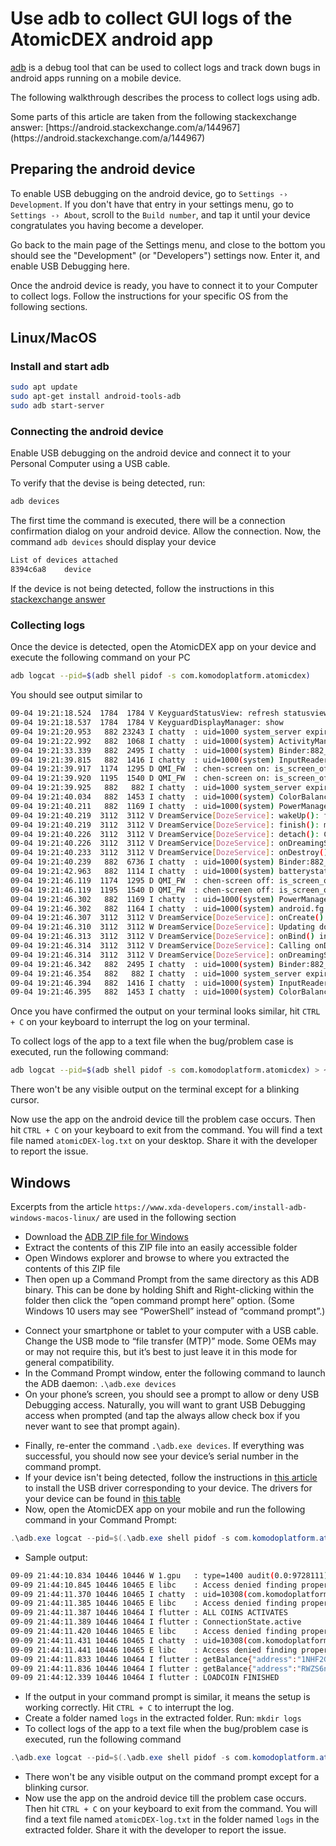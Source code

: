 

# Use adb to collect GUI logs of the AtomicDEX android app

[adb](https://developer.android.com/studio/command-line/adb) is a debug tool that can be used to collect logs and track down bugs in android apps running on a mobile device.

The following walkthrough describes the process to collect logs using adb.

<Note>
  Some parts of this article are taken from the following stackexchange answer:
  [https://android.stackexchange.com/a/144967](https://android.stackexchange.com/a/144967)
</Note>

## Preparing the android device

To enable USB debugging on the android device, go to `Settings -› Development`. If you don't have that entry in your settings menu, go to `Settings -› About`, scroll to the `Build number`, and tap it until your device congratulates you having become a developer.

Go back to the main page of the Settings menu, and close to the bottom you should see the "Development" (or "Developers") settings now. Enter it, and enable USB Debugging here.

Once the android device is ready, you have to connect it to your Computer to collect logs. Follow the instructions for your specific OS from the following sections.

## Linux/MacOS

### Install and start adb

```bash
sudo apt update
sudo apt-get install android-tools-adb
sudo adb start-server
```

### Connecting the android device

Enable USB debugging on the android device and connect it to your Personal Computer using a USB cable.

To verify that the devise is being detected, run:

```bash
adb devices
```

The first time the command is executed, there will be a connection confirmation dialog on your android device. Allow the connection. Now, the command `adb devices` should display your device

```bash
List of devices attached
8394c6a8	device
```

If the device is not being detected, follow the instructions in this [stackexchange answer](https://android.stackexchange.com/a/144967)

### Collecting logs

Once the device is detected, open the AtomicDEX app on your device and execute the following command on your PC

```bash
adb logcat --pid=$(adb shell pidof -s com.komodoplatform.atomicdex)
```

You should see output similar to

```bash
09-04 19:21:18.524  1784  1784 V KeyguardStatusView: refresh statusview showing:true
09-04 19:21:18.537  1784  1784 V KeyguardDisplayManager: show
09-04 19:21:20.953   882 23243 I chatty  : uid=1000 system_server expire 2 lines
09-04 19:21:22.992   882  1068 I chatty  : uid=1000(system) ActivityManager expire 1 line
09-04 19:21:33.339   882  2495 I chatty  : uid=1000(system) Binder:882_8 expire 1 line
09-04 19:21:39.815   882  1416 I chatty  : uid=1000(system) InputReader expire 5 lines
09-04 19:21:39.917  1174  1295 D QMI_FW  : chen-screen on: is_screen_off = 0
09-04 19:21:39.920  1195  1540 D QMI_FW  : chen-screen on: is_screen_off = 0
09-04 19:21:39.925   882   882 I chatty  : uid=1000 system_server expire 9 lines
09-04 19:21:40.034   882  1453 I chatty  : uid=1000(system) ColorBalanceThr expire 5 lines
09-04 19:21:40.211   882  1169 I chatty  : uid=1000(system) PowerManagerSer expire 21 lines
09-04 19:21:40.219  3112  3112 V DreamService[DozeService]: wakeUp(): fromSystem=true, mWaking=false, mFinished=false
09-04 19:21:40.219  3112  3112 V DreamService[DozeService]: finish(): mFinished=false
09-04 19:21:40.226  3112  3112 V DreamService[DozeService]: detach(): Calling onDreamingStopped()
09-04 19:21:40.226  3112  3112 V DreamService[DozeService]: onDreamingStopped()
09-04 19:21:40.233  3112  3112 V DreamService[DozeService]: onDestroy()
09-04 19:21:40.239   882  6736 I chatty  : uid=1000(system) Binder:882_15 expire 2 lines
09-04 19:21:42.963   882  1114 I chatty  : uid=1000(system) batterystats-wo expire 10 lines
09-04 19:21:46.119  1174  1295 D QMI_FW  : chen-screen off: is_screen_off = 1
09-04 19:21:46.119  1195  1540 D QMI_FW  : chen-screen off: is_screen_off = 1
09-04 19:21:46.302   882  1169 I chatty  : uid=1000(system) PowerManagerSer expire 44 lines
09-04 19:21:46.302   882  1164 I chatty  : uid=1000(system) android.fg expire 7 lines
09-04 19:21:46.307  3112  3112 V DreamService[DozeService]: onCreate()
09-04 19:21:46.310  3112  3112 W DreamService[DozeService]: Updating doze without a window token.
09-04 19:21:46.313  3112  3112 V DreamService[DozeService]: onBind() intent = Intent { act=android.service.dreams.DreamService flg=0x800000 cmp=com.oneplus.aod/com.oneplus.doze.DozeService }
09-04 19:21:46.314  3112  3112 V DreamService[DozeService]: Calling onDreamingStarted()
09-04 19:21:46.314  3112  3112 V DreamService[DozeService]: onDreamingStarted()
09-04 19:21:46.342   882  2495 I chatty  : uid=1000(system) Binder:882_8 expire 5 lines
09-04 19:21:46.354   882   882 I chatty  : uid=1000 system_server expire 49 lines
09-04 19:21:46.394   882  1416 I chatty  : uid=1000(system) InputReader expire 2 lines
09-04 19:21:46.395   882  1453 I chatty  : uid=1000(system) ColorBalanceThr expire 18 lines
```

Once you have confirmed the output on your terminal looks similar, hit `CTRL + C` on your keyboard to interrupt the log on your terminal.

To collect logs of the app to a text file when the bug/problem case is executed, run the following command:

```bash
adb logcat --pid=$(adb shell pidof -s com.komodoplatform.atomicdex) > ~/Desktop/atomicDEX-log.txt
```

There won't be any visible output on the terminal except for a blinking cursor.

Now use the app on the android device till the problem case occurs. Then hit `CTRL + C` on your keyboard to exit from the command. You will find a text file named `atomicDEX-log.txt` on your desktop. Share it with the developer to report the issue.

## Windows

Excerpts from the article `https://www.xda-developers.com/install-adb-windows-macos-linux/` are used in the following section

*   Download the [ADB ZIP file for Windows](https://dl.google.com/android/repository/platform-tools_r34.0.5-windows.zip)
*   Extract the contents of this ZIP file into an easily accessible folder
*   Open Windows explorer and browse to where you extracted the contents of this ZIP file
*   Then open up a Command Prompt from the same directory as this ADB binary. This can be done by holding Shift and Right-clicking within the folder then click the “open command prompt here” option. (Some Windows 10 users may see “PowerShell” instead of “command prompt”.)

<OptimizedImage title="powerShell" src={powerShell} classNaming="w-full" alt="powerShell" />

*   Connect your smartphone or tablet to your computer with a USB cable. Change the USB mode to “file transfer (MTP)” mode. Some OEMs may or may not require this, but it’s best to just leave it in this mode for general compatibility.
*   In the Command Prompt window, enter the following command to launch the ADB daemon: `.\adb.exe devices`
*   On your phone’s screen, you should see a prompt to allow or deny USB Debugging access. Naturally, you will want to grant USB Debugging access when prompted (and tap the always allow check box if you never want to see that prompt again).

<OptimizedImage title="USB Debugging" src={usbDebugging} classNaming="w-full" alt="allow usb debugging" />

*   Finally, re-enter the command `.\adb.exe devices`. If everything was successful, you should now see your device’s serial number in the command prompt.
*   If your device isn't being detected, follow the instructions in [this article](https://developer.android.com/studio/run/oem-usb#Win10) to install the USB driver corresponding to your device. The drivers for your device can be found in [this table](https://developer.android.com/studio/run/oem-usb#Drivers)
*   Now, open the AtomicDEX app on your mobile and run the following command in your Command Prompt:

```powershell
.\adb.exe logcat --pid=$(.\adb.exe shell pidof -s com.komodoplatform.atomicdex)
```

*   Sample output:

```bash
09-09 21:44:10.834 10446 10446 W 1.gpu   : type=1400 audit(0.0:9728111): avc: denied { read } for name="u:object_r:vendor_default_prop:s0" dev="tmpfs" ino=22632 scontext=u:r:untrusted_app:s0:c52,c257,c512,c768 tcontext=u:object_r:vendor_default_prop:s0 tclass=file permissive=0
09-09 21:44:10.845 10446 10465 E libc    : Access denied finding property "vendor.debug.egl.swapinterval"
09-09 21:44:11.370 10446 10465 I chatty  : uid=10308(com.komodoplatform.atomicdex) 1.gpu identical 31 lines
09-09 21:44:11.385 10446 10465 E libc    : Access denied finding property "vendor.debug.egl.swapinterval"
09-09 21:44:11.387 10446 10464 I flutter : ALL COINS ACTIVATES
09-09 21:44:11.389 10446 10464 I flutter : ConnectionState.active
09-09 21:44:11.420 10446 10465 E libc    : Access denied finding property "vendor.debug.egl.swapinterval"
09-09 21:44:11.431 10446 10465 I chatty  : uid=10308(com.komodoplatform.atomicdex) 1.gpu identical 1 line
09-09 21:44:11.441 10446 10465 E libc    : Access denied finding property "vendor.debug.egl.swapinterval"
09-09 21:44:11.833 10446 10464 I flutter : getBalance{"address":"1NHF2GX8Fb9skXQdMGgRoGk9mH6tzSfqpV","balance":"0","coin":"BTC","locked_by_swaps":"0"}
09-09 21:44:11.836 10446 10464 I flutter : getBalance{"address":"RWZS6nQQrQxSpXmppSfYto5MXYZVdM4wZr","balance":"0","coin":"KMD","locked_by_swaps":"0"}
09-09 21:44:12.339 10446 10464 I flutter : LOADCOIN FINISHED
```

*   If the output in your command prompt is similar, it means the setup is working correctly. Hit `CTRL + C` to interrupt the log.
*   Create a folder named `logs` in the extracted folder. Run: `mkdir logs`
*   To collect logs of the app to a text file when the bug/problem case is executed, run the following command

```powershell
.\adb.exe logcat --pid=$(.\adb.exe shell pidof -s com.komodoplatform.atomicdex) >  .\logs\atomicDEX-log.txt
```

*   There won't be any visible output on the command prompt except for a blinking cursor.
*   Now use the app on the android device till the problem case occurs. Then hit `CTRL + C` on your keyboard to exit from the command. You will find a text file named `atomicDEX-log.txt` in the folder named `logs` in the extracted folder. Share it with the developer to report the issue.
